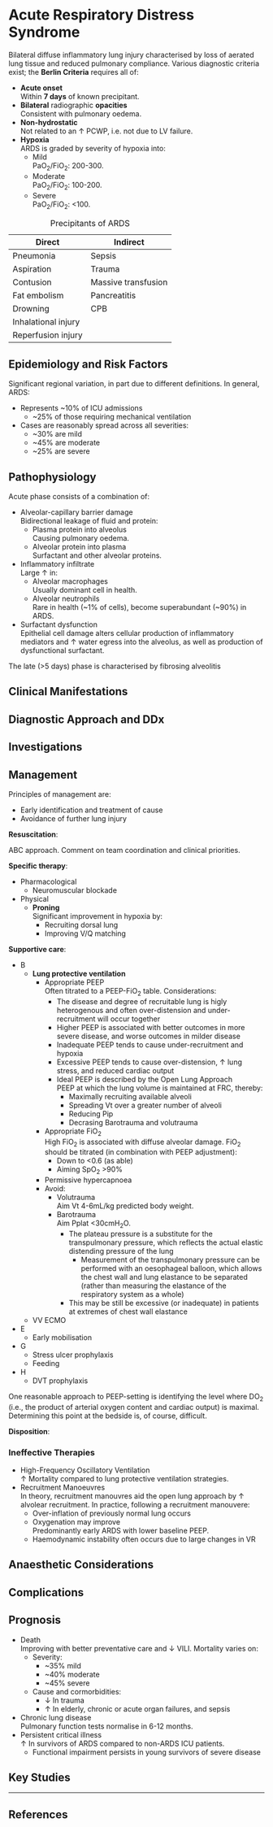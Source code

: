 # Acute Respiratory Distress Syndrome

Bilateral diffuse inflammatory lung injury characterised by loss of aerated lung tissue and reduced pulmonary compliance. Various diagnostic criteria exist; the **Berlin Criteria** requires all of:

* **Acute onset**\
Within **7 days** of known precipitant.
* **Bilateral** radiographic **opacities**\
Consistent with pulmonary oedema.
* **Non-hydrostatic**\
Not related to an ↑ PCWP, i.e. not due to LV failure.
* **Hypoxia**\
ARDS is graded by severity of hypoxia into:
    * Mild\
    PaO~2~/FiO~2~: 200-300.
    * Moderate\
    PaO~2~/FiO~2~: 100-200.
    * Severe\
    PaO~2~/FiO~2~: <100. 

:::column-margin
| Direct              | Indirect           |
| ------------------- | ------------------ |
| Pneumonia           | Sepsis             |
| Aspiration          | Trauma             |
| Contusion           | Massive transfusion|
| Fat embolism        | Pancreatitis       |
| Drowning            | CPB                |
| Inhalational injury |                    |
| Reperfusion injury  |                    |

: Precipitants of ARDS
:::

## Epidemiology and Risk Factors

Significant regional variation, in part due to different definitions. In general, ARDS:

* Represents ~10% of ICU admissions
    * ~25% of those requiring mechanical ventilation
* Cases are reasonably spread across all severities:
    * ~30% are mild
    * ~45% are moderate
    * ~25% are severe

## Pathophysiology

Acute phase consists of a combination of:

* Alveolar-capillary barrier damage\
Bidirectional leakage of fluid and protein:
    * Plasma protein into alveolus\
    Causing pulmonary oedema.
    * Alveolar protein into plasma\
    Surfactant and other alveolar proteins.
* Inflammatory infiltrate\
Large ↑ in:
    * Alveolar macrophages\
    Usually dominant cell in health.
    * Alveolar neutrophils\
    Rare in health (~1% of cells), become superabundant (~90%) in ARDS.
* Surfactant dysfunction\
Epithelial cell damage alters cellular production of inflammatory mediators and ↑ water egress into the alveolus, as well as production of dysfunctional surfactant.


The late (>5 days) phase is characterised by fibrosing alveolitis

## Clinical Manifestations

## Diagnostic Approach and DDx

## Investigations

## Management

:::info
Principles of management are:

* Early identification and treatment of cause
* Avoidance of further lung injury
:::

**Resuscitation**:\

ABC approach. Comment on team coordination and clinical priorities.

**Specific therapy**:

* Pharmacological
    * Neuromuscular blockade
* Physical
    * **Proning**\
    Significant improvement in hypoxia by:
        * Recruiting dorsal lung
        * Improving V/Q matching

**Supportive care**:

* B
    * **Lung protective ventilation**\
        * Appropriate PEEP\
        Often titrated to a PEEP-FiO~2~ table. Considerations:
            * The disease and degree of recruitable lung is higly heterogenous and often over-distension and under-recruitment will occur together
            * Higher PEEP is associated with better outcomes in more severe disease, and worse outcomes in milder disease
            * Inadequate PEEP tends to cause under-recruitment and hypoxia
            * Excessive PEEP tends to cause over-distension, ↑ lung stress, and reduced cardiac output
            * Ideal PEEP is described by the Open Lung Approach\
            PEEP at which the lung volume is maintained at FRC, thereby:
                * Maximally recruiting available alveoli
                * Spreading Vt over a greater number of alveoli
                * Reducing Pip
                * Decrasing Barotrauma and volutrauma
        * Appropriate FiO~2~\
        High FiO~2~ is associated with diffuse alveolar damage. FiO~2~ should be titrated (in combination with PEEP adjustment):
            * Down to <0.6 (as able)
            * Aiming SpO~2~ >90%
        * Permissive hypercapnoea\
        * Avoid:
            * Volutrauma\
            Aim Vt 4-6mL/kg predicted body weight.
            * Barotrauma\
            Aim Pplat <30cmH~2~O.
                * The plateau pressure is a substitute for the transpulmonary pressure, which reflects the actual elastic distending pressure of the lung
                    * Measurement of the transpulmonary pressure can be performed with an oesophageal balloon, which allows the chest wall and lung elastance to be separated (rather than measuring the elastance of the respiratory system as a whole)
                * This may be still be excessive (or inadequate) in patients at extremes of chest wall elastance
    * VV ECMO
* E
    * Early mobilisation 
* G
    * Stress ulcer prophylaxis
    * Feeding
* H
    * DVT prophylaxis
 

:::column-margin
One reasonable approach to PEEP-setting is identifying the level where DO~2~ (i.e., the product of arterial oxygen content and cardiac output) is maximal. Determining this point at the bedside is, of course, difficult.
:::

**Disposition**:

### Ineffective Therapies

* High-Frequency Oscillatory Ventilation\
↑ Mortality compared to lung protective ventilation strategies.
* Recruitment Manoeuvres\
In theory, recruitment manouvres aid the open lung approach by ↑ alvolear recruitment. In practice, following a recruitment manouvere:
    * Over-inflation of previously normal lung occurs
    * Oxygenation may improve\
    Predominantly early ARDS with lower baseline PEEP.
    * Haemodynamic instability often occurs due to large changes in VR

## Anaesthetic Considerations

## Complications

## Prognosis

* Death\
Improving with better preventative care and ↓ VILI. Mortality varies on:
    * Severity:
        * ~35% mild
        * ~40% moderate
        * ~45% severe
    * Cause and cormorbidities:
        * ↓ In trauma
        * ↑ In elderly, chronic or acute organ failures, and sepsis
* Chronic lung disease\
Pulmonary function tests normalise in 6-12 months.
* Persistent critical illness\
↑ In survivors of ARDS compared to non-ARDS ICU patients.
    * Functional impairment persists in young survivors of severe disease

## Key Studies



---

## References